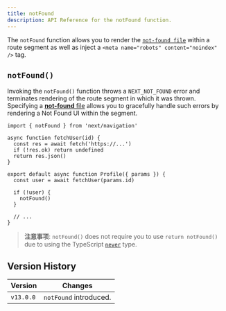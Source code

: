 ```yaml
---
title: notFound
description: API Reference for the notFound function.
---
```


The `notFound` function allows you to render the [`not-found file`](/docs/app/api-reference/file-conventions/not-found) within a route segment as well as inject a `<meta name="robots" content="noindex" />` tag.

## `notFound()`

Invoking the `notFound()` function throws a `NEXT_NOT_FOUND` error and terminates rendering of the route segment in which it was thrown. Specifying a [**not-found** file](/docs/app/api-reference/file-conventions/not-found) allows you to gracefully handle such errors by rendering a Not Found UI within the segment.

```jsxtitle="app/user/[id]/page.js"
import { notFound } from 'next/navigation'

async function fetchUser(id) {
  const res = await fetch('https://...')
  if (!res.ok) return undefined
  return res.json()
}

export default async function Profile({ params }) {
  const user = await fetchUser(params.id)

  if (!user) {
    notFound()
  }

  // ...
}
```

> **注意事项**: `notFound()` does not require you to use `return notFound()` due to using the TypeScript [`never`](https://www.typescriptlang.org/docs/handbook/2/functions.html#never) type.

## Version History

| Version   | Changes                |
| --------- | ---------------------- |
| `v13.0.0` | `notFound` introduced. |
